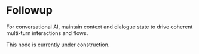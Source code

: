 # Followup

For conversational AI, maintain context and dialogue state to 
drive coherent multi-turn interactions and flows.

<Callout emoji="🚧">
    This node is currently under construction.
</Callout>